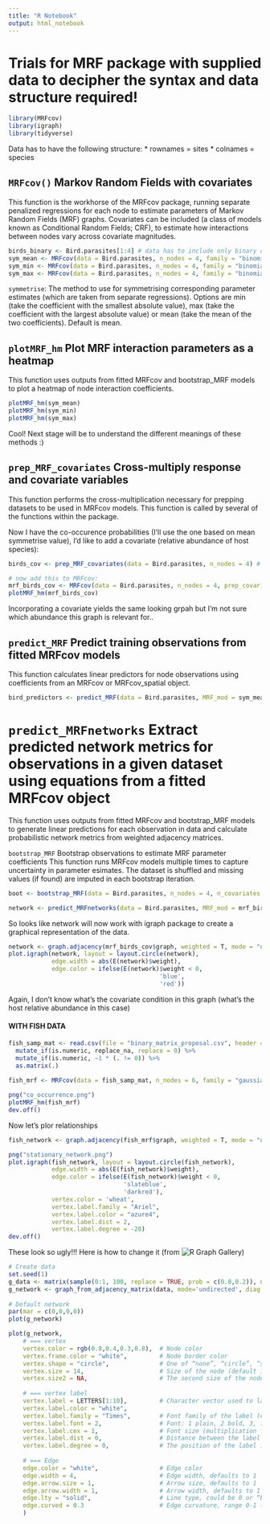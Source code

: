 ```yaml
---
title: "R Notebook"
output: html_notebook
---
```


# Trials for MRF package with supplied data to decipher the syntax and data structure required!

```r
library(MRFcov)
library(igraph)
library(tidyverse)

```

Data has to have the following structure:
* rownames = sites
* colnames = species

## `MRFcov()` Markov Random Fields with covariates
This function is the workhorse of the MRFcov package, running separate penalized regressions for
each node to estimate parameters of Markov Random Fields (MRF) graphs. Covariates can be included
(a class of models known as Conditional Random Fields; CRF), to estimate how interactions
between nodes vary across covariate magnitudes.

```r
birds_binary <- Bird.parasites[1:4] # data has to include only binary data to run with "binomial" family
sym_mean <- MRFcov(data = Bird.parasites, n_nodes = 4, family = "binomial") # symmetrise = mean
sym_min <- MRFcov(data = Bird.parasites, n_nodes = 4, family = "binomial", symmetrise = "min") # symmetrise = mean
sym_max <- MRFcov(data = Bird.parasites, n_nodes = 4, family = "binomial", symmetrise = "max") # symmetrise = mean

```

`symmetrise`: The method to use for symmetrising corresponding parameter estimates (which are taken from separate regressions). Options are min (take the coefficient with the smallest absolute value), max (take the coefficient with the largest absolute value) or mean (take the mean of the two coefficients). Default is mean.

## `plotMRF_hm` Plot MRF interaction parameters as a heatmap
This function uses outputs from fitted MRFcov and bootstrap_MRF models to plot a heatmap of node interaction coefficients.

```r
plotMRF_hm(sym_mean)
plotMRF_hm(sym_min)
plotMRF_hm(sym_max)

```
Cool! Next stage will be to understand the different meanings of these methods :)

## `prep_MRF_covariates` Cross-multiply response and covariate variables
This function performs the cross-multiplication necessary for prepping datasets to be used in MRFcov models. This function is called by several of the functions within the package.

Now I have the co-occurence probabilities (I'll use the one based on mean symmetrise value), I'd like to add a covariate (relative abundance of host species):
```r
birds_cov <- prep_MRF_covariates(data = Bird.parasites, n_nodes = 4) # I use the full dataframe where the left-most columns are species and then afer them: covariates

# now add this to MRFcov:
mrf_birds_cov <- MRFcov(data = Bird.parasites, n_nodes = 4, prep_covariates = TRUE, family = "binomial")
plotMRF_hm(mrf_birds_cov)

```

Incorporating a covariate yields the same looking grpah but I'm not sure which abundance this graph is relevant for..

## `predict_MRF` Predict training observations from fitted MRFcov models
This function calculates linear predictors for node observations using coefficients from an MRFcov or MRFcov_spatial object.

```r
bird_predictors <- predict_MRF(data = Bird.parasites, MRF_mod = sym_mean, prep_covariates = TRUE)

```

# `predict_MRFnetworks` Extract predicted network metrics for observations in a given dataset using equations from a fitted MRFcov object
This function uses outputs from fitted MRFcov and bootstrap_MRF models to generate linear predictions for each observation in data and calculate probabilistic network metrics from weighted adjacency matrices.

`bootstrap_MRF` Bootstrap observations to estimate MRF parameter coefficients
This function runs MRFcov models multiple times to capture uncertainty in parameter esimates. The dataset is shuffled and missing values (if found) are imputed in each bootstrap iteration.

```r
boot <- bootstrap_MRF(data = Bird.parasites, n_nodes = 4, n_covariates = 1, family = "binomial")

network <- predict_MRFnetworks(data = Bird.parasites, MRF_mod = mrf_birds_cov, cached_predictions = bird_predictors, prep_covariates = TRUE)

```

So looks like network will now work with igraph package to create a graphical representation of the data.

```r
network <- graph.adjacency(mrf_birds_cov$graph, weighted = T, mode = "undirected") # inside the MRFcov new variable there is a graph element which I'll need to use for igraph
plot.igraph(network, layout = layout.circle(network),
            edge.width = abs(E(network)$weight),
            edge.color = ifelse(E(network)$weight < 0, 
                                          'blue',
                                          'red'))

```

Again, I don't know what's the covariate condition in this graph (what's the host relative abundance in this case)


#### WITH FISH DATA ####

```r
fish_samp_mat <- read.csv(file = "binary_matrix_proposal.csv", header = TRUE, row.names = 1) %>% 
  mutate_if(is.numeric, replace_na, replace = 0) %>% 
  mutate_if(is.numeric, ~1 * (. != 0)) %>% 
  as.matrix(.)
  
fish_mrf <- MRFcov(data = fish_samp_mat, n_nodes = 6, family = "gaussian") # symmetrise = mean

```

```r
png("co_occurrence.png")
plotMRF_hm(fish_mrf)
dev.off()

```

Now let's plor relationships
```r
fish_network <- graph.adjacency(fish_mrf$graph, weighted = T, mode = "undirected")

png("stationary_network.png")
plot.igraph(fish_network, layout = layout.circle(fish_network),
            edge.width = abs(E(fish_network)$weight),
            edge.color = ifelse(E(fish_network)$weight < 0,
                                'slateblue',
                                'darkred'),
            vertex.color = 'wheat',
            vertex.label.family = "Ariel",
            vertex.label.color = "azure4",
            vertex.label.dist = 2,
            vertex.label.degree = -20)
dev.off()

```

These look so ugly!!! Here is how to change it (from ![R Graph Gallery](https://www.r-graph-gallery.com/248-igraph-plotting-parameters/))
```r
# Create data
set.seed(1)
g_data <- matrix(sample(0:1, 100, replace = TRUE, prob = c(0.8,0.2)), nc = 10)
g_network <- graph_from_adjacency_matrix(data, mode='undirected', diag = F)
 
# Default network
par(mar = c(0,0,0,0))
plot(g_network)

plot(g_network, 
    # === vertex
    vertex.color = rgb(0.8,0.4,0.3,0.8),  # Node color
    vertex.frame.color = "white",         # Node border color
    vertex.shape = "circle",              # One of “none”, “circle”, “square”, “csquare”, “rectangle” “crectangle”, “vrectangle”, “pie”, “raster”, or “sphere”
    vertex.size = 14,                     # Size of the node (default is 15)
    vertex.size2 = NA,                    # The second size of the node (e.g. for a rectangle)
    
    # === vertex label
    vertex.label = LETTERS[1:10],         # Character vector used to label the nodes
    vertex.label.color = "white",
    vertex.label.family = "Times",        # Font family of the label (e.g.“Times”, “Helvetica”)
    vertex.label.font = 2,                # Font: 1 plain, 2 bold, 3, italic, 4 bold italic, 5 symbol
    vertex.label.cex = 1,                 # Font size (multiplication factor, device-dependent)
    vertex.label.dist = 0,                # Distance between the label and the vertex
    vertex.label.degree = 0,              # The position of the label in relation to the vertex (use pi)
    
    # === Edge
    edge.color = "white",                 # Edge color
    edge.width = 4,                       # Edge width, defaults to 1
    edge.arrow.size = 1,                  # Arrow size, defaults to 1
    edge.arrow.width = 1,                 # Arrow width, defaults to 1
    edge.lty = "solid",                   # Line type, could be 0 or “blank”, 1 or “solid”, 2 or “dashed”, 3 or “dotted”, 4 or “dotdash”, 5 or “longdash”, 6 or “twodash”
    edge.curved = 0.3                     # Edge curvature, range 0-1 (FALSE sets it to 0, TRUE to 0.5)
    )

```




